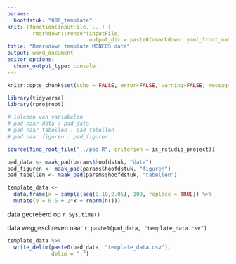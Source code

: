```yaml
---
params:
  hoofdstuk: "000_template"
knit: (function(inputFile, ...) {
        rmarkdown::render(inputFile,
                          output_dir = paste0(rmarkdown::yaml_front_matter(inputFile)$params$hoofdstuk, "/output"))})
title: "Rmarkdown template MONEOS data"
output: word_document
editor_options: 
  chunk_output_type: console
---
```



```r

knitr::opts_chunk$set(echo = FALSE, error=FALSE, warning=FALSE, message=FALSE, cache=FALSE)

```


```r

library(tidyverse)
library(rprojroot)

```


```r

# inlezen van variabelen
# pad naar data : pad_data
# pad naar tabellen : pad_tabellen
# pad naar figuren : pad_figuren

source(find_root_file("../pad.R", criterion = is_rstudio_project))

pad_data <- maak_pad(params$hoofdstuk, "data")
pad_figuren <- maak_pad(params$hoofdstuk, "figuren")
pad_tabellen <- maak_pad(params$hoofdstuk, "tabellen")

```


```r

template_data <- 
  data.frame(x = sample(seq(0,10,0.05), 100, replace = TRUE)) %>% 
  mutate(y = 0.5 + 2*x + rnorm(n()))

```


data gecreëerd op `r Sys.time()`

data weggeschreven naar `r paste0(pad_data, "template_data.csv")`


```r

template_data %>% 
  write_delim(paste0(pad_data, "template_data.csv"),
              delim = ";")

```




